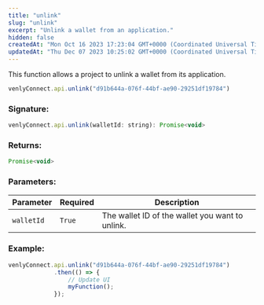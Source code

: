 ```yaml
---
title: "unlink"
slug: "unlink"
excerpt: "Unlink a wallet from an application."
hidden: false
createdAt: "Mon Oct 16 2023 17:23:04 GMT+0000 (Coordinated Universal Time)"
updatedAt: "Thu Dec 07 2023 10:25:02 GMT+0000 (Coordinated Universal Time)"
---
```

This function allows a project to unlink a wallet from its application.

```javascript
venlyConnect.api.unlink("d91b644a-076f-44bf-ae90-29251df19784")
```

### Signature:

```javascript
venlyConnect.api.unlink(walletId: string): Promise<void>
```

### Returns:

```javascript
Promise<void>
```

### Parameters:

| Parameter  | Required | Description                                     |
| ---------- | -------- | ----------------------------------------------- |
| `walletId` | `True`   | The wallet ID of the wallet you want to unlink. |

### Example:

```javascript
venlyConnect.api.unlink("d91b644a-076f-44bf-ae90-29251df19784")   
             .then(() => {
                 // Update UI
                 myFunction();
             });
```
